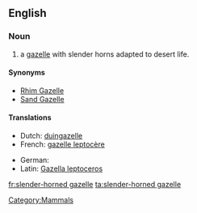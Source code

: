 ==English==
{{wikipedia}}

===Noun===
{{en-noun}}

# a [[gazelle]] with slender horns adapted to desert life.

====Synonyms====
* [[Rhim Gazelle]]
* [[Sand Gazelle]]

====Translations====
{{trans-top|Gazella leptoceros}}
* Dutch: [[duingazelle]] {{m}}
* French: [[gazelle leptocère]]
{{trans-mid}}
* German: {{t-|de|Dünengazelle}}
* Latin: [[Gazella leptoceros]]
{{trans-bottom}}

[[Category:Mammals]]

[[fr:slender-horned gazelle]]
[[ta:slender-horned gazelle]]